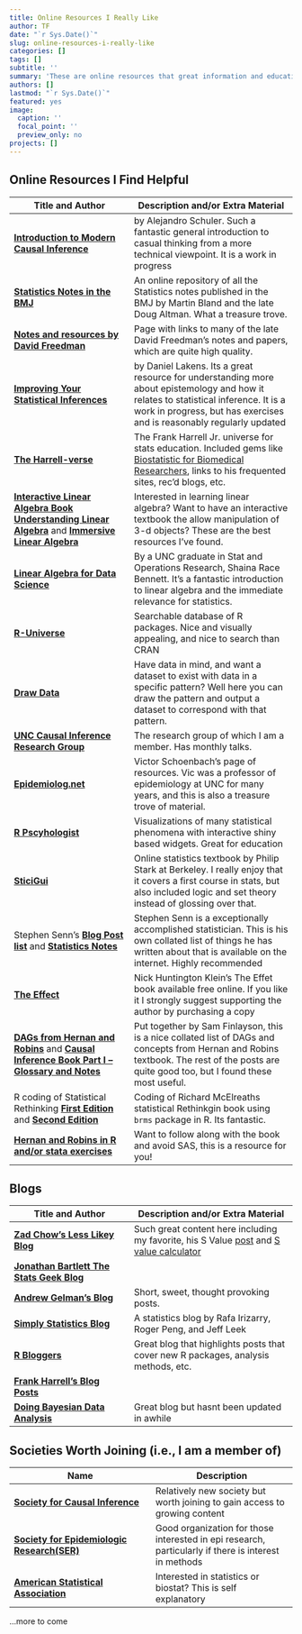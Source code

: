 ```yaml
---
title: Online Resources I Really Like
author: TF
date: "`r Sys.Date()`"
slug: online-resources-i-really-like
categories: []
tags: []
subtitle: ''
summary: 'These are online resources that great information and educational value'
authors: []
lastmod: "`r Sys.Date()`"
featured: yes
image:
  caption: ''
  focal_point: ''
  preview_only: no
projects: []
---
```


Online Resources I Find Helpful
---
Title and Author | Description and/or Extra Material
---|----
[**Introduction to Modern Causal Inference**](https://alejandroschuler.github.io/mci/)|by Alejandro Schuler. Such a fantastic general introduction to casual thinking from a more technical viewpoint. It is a work in progress|
[**Statistics Notes in the BMJ**](https://www-users.york.ac.uk/~mb55/pubs/pbstnote.htm)|An online repository of all the Statistics notes published in the BMJ by Martin Bland and the late Doug Altman. What a treasure trove.|
[**Notes and resources by David Freedman**](https://www.stat.berkeley.edu/~freedman/)|Page with links to many of the late David Freedman's notes and papers, which are quite high quality.|
[**Improving Your Statistical Inferences**](https://lakens.github.io/statistical_inferences/)|by Daniel Lakens. Its a great resource for understanding more about epistemology and how it relates to statistical inference. It is a work in progress, but has exercises and is reasonably regularly updated|
[**The Harrell-verse**](https://hbiostat.org/)| The Frank Harrell Jr. universe for stats education. Included gems like [Biostatistic for Biomedical Researchers](https://hbiostat.org/bbr/), links to his frequented sites, rec'd blogs, etc.|
[**Interactive Linear Algebra Book**](https://textbooks.math.gatech.edu/ila/index.html) [**Understanding Linear Algebra**](https://understandinglinearalgebra.org/preface-1.html) and [**Immersive Linear Algebra**](http://immersivemath.com/ila/index.html)| Interested in learning linear algebra? Want to have an interactive textbook the allow manipulation of 3-d objects? These are the best resources I've found.|
[**Linear Algebra for Data Science**](https://shainarace.github.io/LinearAlgebra/index.html)| By a UNC graduate in Stat and Operations Research, Shaina Race Bennett. It's a fantastic introduction to linear algebra and the immediate relevance for statistics.|
[**R-Universe**](https://r-universe.dev/search/)|Searchable database of R packages. Nice and visually appealing, and nice to search than CRAN|
[**Draw Data**](https://drawdata.xyz/)|Have data in mind, and want a dataset to exist with data in a specific pattern? Well here you can draw the pattern and output a dataset to correspond with that pattern.|
[**UNC Causal Inference Research Group**](https://causal.unc.edu/)|The research group of which I am a member. Has monthly talks.|
[**Epidemiolog.net**](http://www.epidemiolog.net/)|Victor Schoenbach's page of resources. Vic was a professor of epidemiology at UNC for many years, and this is also a treasure trove of material.|
[**R Pscyhologist**](http://www.epidemiolog.net/)| Visualizations of many statistical phenomena with interactive shiny based widgets. Great for education|
[**SticiGui**](https://www.stat.berkeley.edu/~stark/SticiGui/index.htm)| Online statistics textbook by Philip Stark at Berkeley. I really enjoy that it covers a first course in stats, but also included logic and set theory instead of glossing over that.|
Stephen Senn's [**Blog Post list**](http://www.senns.uk/Blogs.html) and [**Statistics Notes**](http://www.senns.uk/Stats_notes.html)|Stephen Senn is a exceptionally accomplished statistician. This is his own collated list of things he has written about that is available on the internet. Highly recommended|
[**The Effect**](https://theeffectbook.net/index.html)|Nick Huntington Klein's The Effet book available free online. If you like it I strongly suggest supporting the author by purchasing a copy|
[**DAGs from Hernan and Robins**](https://sgfin.github.io/2019/06/19/Causal-Inference-Book-All-DAGs/) and [**Causal Inference Book Part I -- Glossary and Notes**](https://sgfin.github.io/2019/06/19/Causal-Inference-Book-Glossary-and-Notes/)|Put together by Sam Finlayson, this is a nice collated list of DAGs and concepts from Hernan and Robins textbook. The rest of the posts are quite good too, but I found these most useful.|
R coding of Statistical Rethinking [**First Edition**](https://bookdown.org/content/3890) and [**Second Edition**](https://bookdown.org/content/4857)|Coding of Richard McElreaths statistical Rethinkgin book using `brms` package in R. Its fantastic.|
 [**Hernan and Robins in R and/or stata exercises**](https://remlapmot.github.io/cibookex-r/)|Want to follow along with the book and avoid SAS, this is a resource for you!|

Blogs
---
Title and Author | Description and/or Extra Material
---|----
[**Zad Chow's Less Likey Blog**](https://lesslikely.com/)|Such great content here including my favorite, his S Value [post](https://lesslikely.com/statistics/s-values/) and [ S value calculator](https://data.lesslikely.com/s-values/)|
|[**Jonathan Bartlett The Stats Geek Blog**](http://thestatsgeek.com/)||
|[**Andrew Gelman's Blog**](https://statmodeling.stat.columbia.edu/)|Short, sweet, thought provoking posts.|
|[**Simply Statistics Blog**](https://simplystatistics.org/)|A statistics blog by Rafa Irizarry, Roger Peng, and Jeff Leek|
|[**R Bloggers**](https://www.r-bloggers.com/)|Great blog that highlights posts that cover new R packages, analysis methods, etc.|
|[**Frank Harrell's Blog Posts**](https://www.fharrell.com/post/)||
|[**Doing Bayesian Data Analysis**](http://doingbayesiandataanalysis.blogspot.com/)|Great blog but hasnt been updated in awhile|


Societies Worth Joining (i.e., I am a member of)
---
Name | Description
---|---
[**Society for Causal Inference**](https://sci-info.org/)|Relatively new society but worth joining to gain access to growing content|
[**Society for Epidemiologic Research(SER)**](https://epiresearch.org/)|Good organization for those interested in epi research, particularly if there is interest in methods|
[**American Statistical Association**](https://www.amstat.org)| Interested in statistics or biostat? This is self explanatory|


...more to come